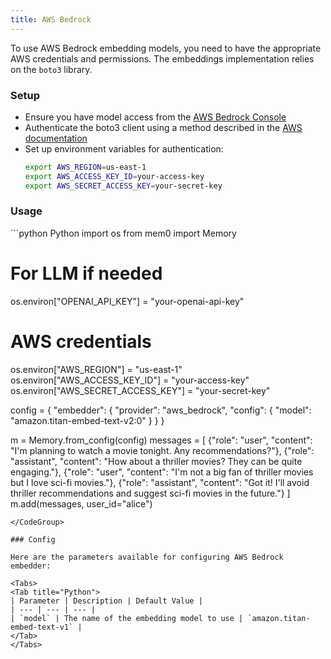 ```yaml
---
title: AWS Bedrock
---
```


To use AWS Bedrock embedding models, you need to have the appropriate AWS credentials and permissions. The embeddings implementation relies on the `boto3` library.

### Setup
- Ensure you have model access from the [AWS Bedrock Console](https://us-east-1.console.aws.amazon.com/bedrock/home?region=us-east-1#/modelaccess)
- Authenticate the boto3 client using a method described in the [AWS documentation](https://boto3.amazonaws.com/v1/documentation/api/latest/guide/credentials.html)
- Set up environment variables for authentication:
  ```bash
  export AWS_REGION=us-east-1
  export AWS_ACCESS_KEY_ID=your-access-key
  export AWS_SECRET_ACCESS_KEY=your-secret-key
  ```

### Usage

<CodeGroup>
```python Python
import os
from mem0 import Memory

# For LLM if needed
os.environ["OPENAI_API_KEY"] = "your-openai-api-key"

# AWS credentials
os.environ["AWS_REGION"] = "us-east-1"
os.environ["AWS_ACCESS_KEY_ID"] = "your-access-key"
os.environ["AWS_SECRET_ACCESS_KEY"] = "your-secret-key"

config = {
    "embedder": {
        "provider": "aws_bedrock",
        "config": {
            "model": "amazon.titan-embed-text-v2:0"
        }
    }
}

m = Memory.from_config(config)
messages = [
    {"role": "user", "content": "I'm planning to watch a movie tonight. Any recommendations?"},
    {"role": "assistant", "content": "How about a thriller movies? They can be quite engaging."},
    {"role": "user", "content": "I'm not a big fan of thriller movies but I love sci-fi movies."},
    {"role": "assistant", "content": "Got it! I'll avoid thriller recommendations and suggest sci-fi movies in the future."}
]
m.add(messages, user_id="alice")
```
</CodeGroup>

### Config

Here are the parameters available for configuring AWS Bedrock embedder:

<Tabs>
<Tab title="Python">
| Parameter | Description | Default Value |
| --- | --- | --- |
| `model` | The name of the embedding model to use | `amazon.titan-embed-text-v1` |
</Tab>
</Tabs>
